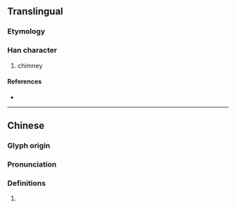 {{character info/new}}
{{character info|0x2F91E}}
==Translingual==

===Etymology===
{{Han compound|火|悤|c1=s|c2=p|t1=fire|ls=psc}}

===Han character===
{{Han char|rn=86|rad=火|as=11|sn=15|four=96030|canj=FHWP|ids=⿰火悤}}

# chimney

====References====
* {{Han ref|kx=0680.140|dkj=19326|dj=1091.200|hdz=32229.060|uh=719C|ud=29084|bh=E670|bd=58992}}

----

==Chinese==
{{zh-forms}}

===Glyph origin===
{{Han etym}}

===Pronunciation===
{{zh-pron
|m=zǒng
|m-s=
|dg=
|c=cung1,zung2
|c-t=
|g=
|h=pfs=
|j=
|md=
|mn=
|mn-t=
|w=
|x=
|mc=y
|oc=y
|cat=
}}

===Definitions===
{{zh-hanzi}}

# {{rfdef|lang=zh}}
